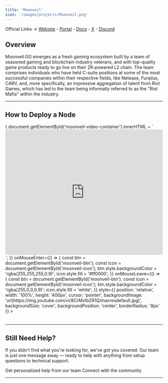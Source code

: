 ```yaml
---
title: 'Moonveil'
icon: '/images/projects/Moonveil.png'
---
```


Official Links → [Website](https://moonveil.gg/) - [Portal](https://nodes.moonveil.gg/) - [Docs](https://moonveil.gitbook.io/whitepaper) - [X](https://x.com/Moonveil_Studio) - [Discord](https://discord.com/invite/moonveil)

## Overview

Moonveil.GG emerges as a fresh gaming ecosystem built by a team of seasoned gaming and blockchain industry veterans, and with top-quality game products ready to go live on their ZK-powered L2 chain. The team comprises individuals who have held C-suite positions at some of the most successful companies within their respective fields, like Netease, Funplus, CARV, and, more specifically, an impressive aggregation of talent from Riot Games, which has led to the team being informally referred to as the "Riot Mafia" within the industry.

---
## How to Deploy a Node
<Frame caption="">
  <div id="moonveil-video-container" style={{position: 'relative', width: '100%', height: '400px'}}>
    <div 
      onClick={() => {
        document.getElementById('moonveil-video-container').innerHTML = `
          <iframe width="100%" height="400" src="https://www.youtube.com/embed/8CrMvIbZR1Q?autoplay=1&mute=1&rel=0" 
                  frameBorder="0" allowFullScreen allow="autoplay; encrypted-media" style="border-radius: 8px;"></iframe>
        `;
      }}
      onMouseEnter={() => {
        const btn = document.getElementById('moonveil-btn');
        const icon = document.getElementById('moonveil-icon');
        btn.style.backgroundColor = 'rgba(255,255,255,0.9)';
        icon.style.fill = '#ff0000';
      }}
      onMouseLeave={() => {
        const btn = document.getElementById('moonveil-btn');
        const icon = document.getElementById('moonveil-icon');
        btn.style.backgroundColor = 'rgba(255,0,0,0.9)';
        icon.style.fill = 'white';
      }}
      style={{
        position: 'relative', width: '100%', height: '400px', cursor: 'pointer',
        backgroundImage: 'url(https://img.youtube.com/vi/8CrMvIbZR1Q/maxresdefault.jpg)',
        backgroundSize: 'cover', backgroundPosition: 'center', borderRadius: '8px'
      }}
    >
      <div id="moonveil-btn" style={{
        position: 'absolute', bottom: '16px', right: '16px', width: '50px', height: '50px',
        backgroundColor: 'rgba(255,0,0,0.9)', borderRadius: '50%', display: 'flex',
        alignItems: 'center', justifyContent: 'center', transition: 'all 0.2s ease', pointerEvents: 'none'
      }}>
        <svg id="moonveil-icon" width="20" height="20" viewBox="0 0 24 24" fill="white">
          <path d="M8 5v14l11-7z"/>
        </svg>
      </div>
    </div>
  </div>
</Frame>



---

## Still Need Help?

If you didn't find what you're looking for, we've got you covered. Our team is just one message away — ready to help with anything from setup questions to technical support.

<CardGroup cols={2}>
  <Card title="Open Support Ticket" icon="rectangle-stack" href="https://discord.com/channels/1217243890352914552/1220638161407836241">
    Get personalized help from our team
  </Card>
  <Card title="Join Discord" icon="message-circle" href="https://discord.com/invite/JDkD4EaqcZ">
    Connect with the community
  </Card>
</CardGroup>

--- 